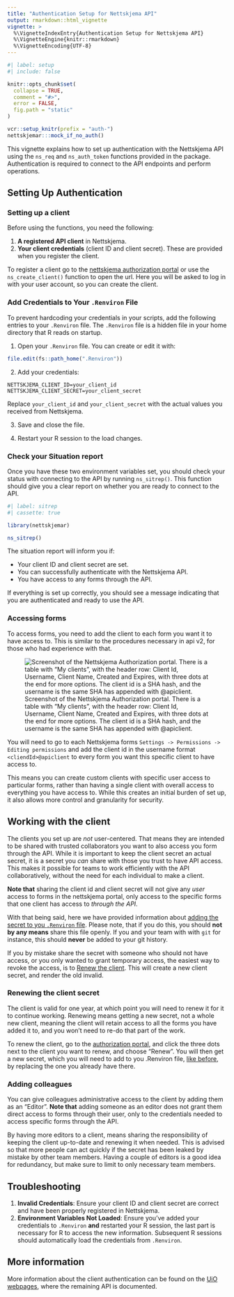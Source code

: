 ```yaml
---
title: "Authentication Setup for Nettskjema API"
output: rmarkdown::html_vignette
vignette: >
  %\VignetteIndexEntry{Authentication Setup for Nettskjema API}
  %\VignetteEngine{knitr::rmarkdown}
  %\VignetteEncoding{UTF-8}
---
```


```r
#| label: setup
#| include: false

knitr::opts_chunk$set(
  collapse = TRUE,
  comment = "#>",
  error = FALSE,
  fig.path = "static"
)

vcr::setup_knitr(prefix = "auth-")
nettskjemar:::mock_if_no_auth()

```

This vignette explains how to set up authentication with the Nettskjema API using the `ns_req` and `ns_auth_token` functions provided in the package.
Authentication is required to connect to the API endpoints and perform operations.

## Setting Up Authentication

### Setting up a client

Before using the functions, you need the following:

1. **A registered API client** in Nettskjema.
2. **Your client credentials** (client ID and client secret). These are provided when you register the client.

To register a client go to the [nettskjema authorization portal](https://authorization.nettskjema.no/) or use the `ns_create_client()` function to open the url.
Here you will be asked to log in with your user account, so you can create the client.


### Add Credentials to Your `.Renviron` File

To prevent hardcoding your credentials in your scripts, add the following entries to your `.Renviron` file. 
The `.Renviron` file is a hidden file in your home directory that R reads on startup.

1. Open your `.Renviron` file. You can create or edit it with:

```r
file.edit(fs::path_home(".Renviron"))
```

2. Add your credentials:

```
NETTSKJEMA_CLIENT_ID=your_client_id
NETTSKJEMA_CLIENT_SECRET=your_client_secret
```

Replace `your_client_id` and `your_client_secret` with the actual values you received from Nettskjema.

3. Save and close the file.

4. Restart your R session to the load changes.

### Check your Situation report

Once you have these two environment variables set, you should check your status with connecting to the API by running `ns_sitrep()`. 
This function should give you a clear report on whether you are ready to connect to the API.

```r
#| label: sitrep
#| cassette: true

library(nettskjemar)

ns_sitrep()

```

The situation report will inform you if:

- Your client ID and client secret are set.
- You can successfully authenticate with the Nettskjema API.
- You have access to any forms through the API.

If everything is set up correctly, you should see a message indicating that you are authenticated and ready to use the API.

### Accessing forms

To access forms, you need to add the client to each form you want it to have access to.
This is similar to the procedures necessary in api v2, for those who had experience with that.

![Screenshot of the Nettskjema Authorization portal. There is a table with "My clients", with the header row: Client Id, Username, Client Name, Created and Expires, with three dots at the end for more options. The client id is a SHA hash, and the username is the same SHA has appended with @apiclient.](static/client_overview.png)

You will need to go to each Nettskjema forms `Settings -> Permissions -> Editing permissions` and add the client id in the username format `<cliendId>@apiclient` to every form you want this specific client to have access to.

This means you can create custom clients with specific user access to particular forms, rather than having a single client with overall access to everything you have access to.
While this creates an initial burden of set up, it also allows more control and granularity for security.

## Working with the client

The clients you set up are _not_ user-centered.
That means they are intended to be shared with trusted collaborators you want to also access you form through the API.
While it is important to keep the client secret an actual secret, it is a secret you _can_ share with those you trust to have API access. 
This makes it possible for teams to work efficiently with the API collaboratively, without the need for each individual to make a client.

**Note that** sharing the client id and client secret will not give any _user_ access to forms in the nettskjema portal, only access to the specific forms that one client has access to _through the API_.

With that being said, here we have provided information about [adding the secret to you `.Renviron` file](#add-credentials-to-your--renviron-file).
Please note, that if you do this, you should **not by any means** share this file openly.
If you and your team with with `git` for instance, this should **never** be added to your git history.

If you by mistake share the secret with someone who should not have access, or you only wanted to grant temporary access, the easiest way to revoke the access, is to [Renew the client](#renewing-the-client-secret).
This will create a new client secret, and render the old invalid.

### Renewing the client secret

The client is valid for one year, at which point you will need to renew it for it to continue working.
Renewing means getting a new secret, not a whole new client, meaning the client will retain access to all the forms you have added it to, and you won't need to re-do that part of the work.

To renew the client, go to the [authorization portal](https://authorization.nettskjema.no/), and click the three dots next to the client you want to renew, and choose "Renew".
You will then get a new secret, which you will need to add to you .Renviron file, [like before](#add-credentials-to-your--renviron-file), by replacing the one you already have there.

### Adding colleagues

You can give colleagues administrative access to the client by adding them as an "Editor".
**Note that** adding someone as an editor does not grant them direct access to forms through their user, only to the credentials needed to access specific forms through the API.

By having more editors to a client, means sharing the responsibility of keeping the client up-to-date and renewing it when needed. 
This is advised so that more people can act quickly if the secret has been leaked by mistake by other team members.
Having a couple of editors is a good idea for redundancy, but make sure to limit to only necessary team members.


## Troubleshooting

1. **Invalid Credentials**: Ensure your client ID and client secret are correct and have been properly registered in Nettskjema.
2. **Environment Variables Not Loaded**: Ensure you've added your credentials to `.Renviron` **and** restarted your R session, the last part is necessary for R to access the new information. 
Subsequent R sessions should automatically load the credentials from `.Renviron`.

## More information

More information about the client authentication can be found on the [UiO webpages](https://www.uio.no/tjenester/it/adm-app/nettskjema/hjelp/api-clients-v3.md), where the remaining API is documented.
